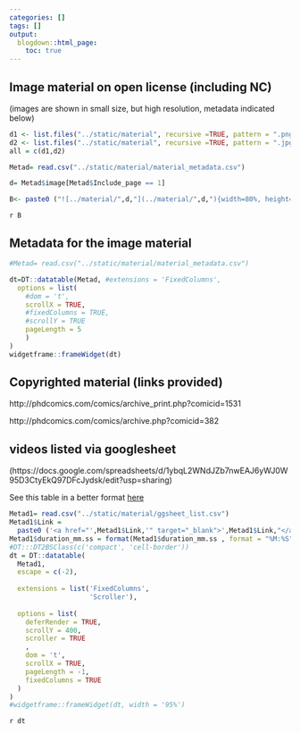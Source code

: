 ```yaml
---
categories: []
tags: []
output:
  blogdown::html_page:
    toc: true
---
```




## Image material on open license (including NC)

(images are shown in small size, but high resolution, metadata indicated below)

```r

d1 <- list.files("../static/material", recursive =TRUE, pattern = ".png")
d2 <- list.files("../static/material", recursive =TRUE, pattern = ".jpg")
all = c(d1,d2)

Metad= read.csv("../static/material/material_metadata.csv")

d= Metad$image[Metad$Include_page == 1]

B<- paste0 ("![../material/",d,"](../material/",d,"){width=80%, height=200}" , collapse = "\n")

```



`r B` 

## Metadata for the image material

```r
#Metad= read.csv("../static/material/material_metadata.csv")

dt=DT::datatable(Metad, #extensions = 'FixedColumns',
  options = list(
    #dom = 't',
    scrollX = TRUE,
    #fixedColumns = TRUE,
    #scrollY = TRUE
    pageLength = 5
    )
)
widgetframe::frameWidget(dt)


```

## Copyrighted material (links provided)

http://phdcomics.com/comics/archive_print.php?comicid=1531

http://phdcomics.com/comics/archive.php?comicid=382


## videos listed via googlesheet 

(https://docs.google.com/spreadsheets/d/1ybqL2WNdJZb7nwEAJ6yWJ0W95D3CtyEkQ97DFcJydsk/edit?usp=sharing)

See this table in a better format [here](../videolist/)

```r
Metad1= read.csv("../static/material/ggsheet_list.csv")
Metad1$Link = 
  paste0 ('<a href="',Metad1$Link,'" target="_blank">',Metad1$Link,"</a>")
Metad1$duration_mm.ss = format(Metad1$duration_mm.ss , format = "%M:%S")
#DT:::DT2BSClass(c('compact', 'cell-border'))
dt = DT::datatable(
  Metad1,
  escape = c(-2),
  
  extensions = list('FixedColumns',
                    'Scroller'),
  
  options = list(
    deferRender = TRUE,
    scrollY = 400,
    scroller = TRUE
    ,
    dom = 't',
    scrollX = TRUE,
    pageLength = -1,
    fixedColumns = TRUE
  )
)
#widgetframe::frameWidget(dt, width = '95%')

```




`r dt `




